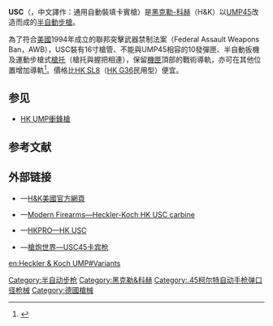 {{noteTA
|G1=軍事
|G2=長度單位
|G3=Firearms
}}
{{Infobox Weapon
|name= HK USC<br />Universal Self loading Carbine
|image= File:HK-USC.JPG
|image_size= 300px
|caption= HK USC
|origin={{GER}}
|type= [[半自動步槍|半自動步槍]]或[[卡賓槍|卡賓槍]]
<!-- Type selection -->
|is_ranged=yes
|is_UK=
<!-- Service history -->
|service= 
|used_by= [[美國|美國]]私人保安公司及民用<ref>{{Cite web |url=http://savvysurvivor.com/hk_ump_submachinegun.htm |title=存档副本 |accessdate=2007-12-01 |archive-date=2007-10-25 |archive-url=https://web.archive.org/web/20071025101955/http://savvysurvivor.com/hk_ump_submachinegun.htm |dead-url=yes }}</ref>
|wars= 
<!-- Production history -->
|designer= 
|design_date=
|manufacturer= [[黑克勒-科赫|黑克勒-科赫]]<br />（Heckler & Koch）
|unit_cost= 1,300美元
|production_date=
|number= 
|variants= 
<!-- General specifications -->
|spec_label=
|weight= 空槍：2.72公斤（6磅）
|length= 900毫米（35.43英寸）
|part_length= 406.4毫米（16英寸）
|width= 55.12毫米（2.17英寸）
|height= 248毫米（9.75英寸）
|diameter=
|crew=
<!-- Ranged weapon specifications --> 
|cartridge= [[.45_ACP|.45 ACP]]
|caliber= 11.43毫米（.45英寸）
|barrels=
|action= {{Link-en|閉鎖式槍機|Closed bolt}}、[[後座作用|後座作用]]
|rate= 
|mode= 半自動
|velocity= 
|range= 100公尺（109.36碼）
|max_range= 
|feed= 10發[[彈匣|彈匣]]
|sights= 柱型準星和固定覘孔式照門<br />頂部[[皮卡汀尼導軌|皮卡汀尼導軌]]可加裝[[瞄准镜|瞄准镜]]
}}

'''USC'''（{{lang|en|Universal Self loading Carbine}}，中文譯作：通用自動裝填卡賓槍）是[[黑克勒-科赫|黑克勒-科赫]]（H&K）以[[HK_UMP衝鋒槍|UMP45]]改造而成的[[半自動步槍|半自動步槍]]。

為了符合[[美國|美國]]1994年成立的聯邦突擊武器禁制法案（Federal Assault Weapons Ban，AWB），USC裝有16寸槍管、不能與UMP45相容的10發彈匣、半自動扳機及運動步槍式[[槍托|槍托]]（槍托與握把相連），保留[[機匣|機匣]]頂部的戰術導軌，亦可在其他位置增加導軌<ref>{{cite web |url=http://www.hkpro.com/usc.htm |title=存档副本 |accessdate=2007-12-01 |deadurl=yes |archiveurl=https://web.archive.org/web/20071125110101/http://www.hkpro.com/usc.htm |archivedate=2007-11-25 }}</ref>。價格比[[HK_SL8半自動步槍|HK SL8]]（[[HK_G36突擊步槍|HK G36]]民用型）便宜。

== 参见 ==
* [[HK_UMP衝鋒槍|HK UMP衝鋒槍]]

== 参考文献 ==
{{Reflist}}

== 外部链接 ==
* {{en icon}}—[https://web.archive.org/web/20071027074508/http://www.hecklerkoch-usa.com/rifles_usc_general.html H&K美國官方網頁]
* {{en icon}}—[https://web.archive.org/web/20090228120015/http://world.guns.ru/civil/civ010-e.htm Modern Firearms—Heckler-Koch HK USC carbine]
* {{en icon}}—[https://web.archive.org/web/20100102060144/http://hkpro.com/index.php?option=com_content&view=article&id=16:the-usc&catid=13:the-sporting-rifles&Itemid=5 HKPRO—HK USC]
* {{zh icon}}—[http://pewpewpew.work/german/hk/ump/USC.htm 槍炮世界—USC45卡宾枪]{{Wayback|url=http://pewpewpew.work/german/hk/ump/USC.htm |date=20200622035101 }}

{{HK firearms}}

[[Category:半自动步枪|Category:半自动步枪]]
[[Category:黑克勒&科赫|Category:黑克勒&科赫]]
[[Category:.45柯尔特自动手枪弹口径枪械|Category:.45柯尔特自动手枪弹口径枪械]]
[[Category:德國槍械|Category:德國槍械]]

[[en:Heckler_&_Koch_UMP#Variants|en:Heckler & Koch UMP#Variants]]